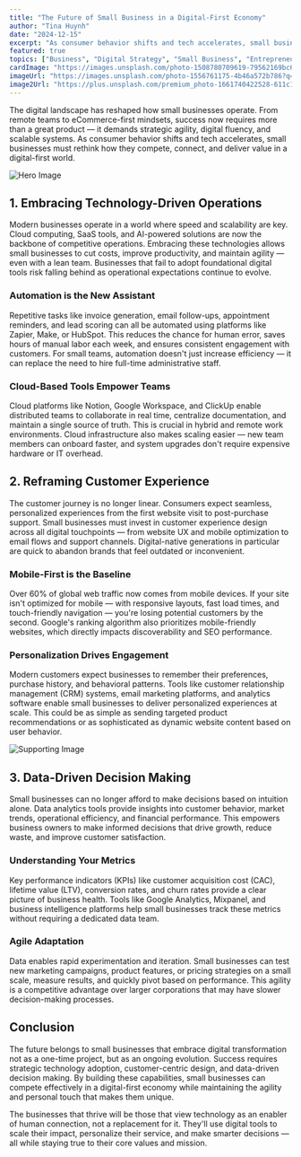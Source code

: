 ```yaml
---
title: "The Future of Small Business in a Digital-First Economy"
author: "Tina Huynh"
date: "2024-12-15"
excerpt: "As consumer behavior shifts and tech accelerates, small businesses must rethink how they compete, connect, and deliver value in a digital-first world."
featured: true
topics: ["Business", "Digital Strategy", "Small Business", "Entrepreneurship"]
cardImage: "https://images.unsplash.com/photo-1508780709619-79562169bc64?q=80&w=800"
imageUrl: "https://images.unsplash.com/photo-1556761175-4b46a572b786?q=80&w=1200"
image2Url: "https://plus.unsplash.com/premium_photo-1661740422528-611c1ae26094?w=600&auto=format&fit=crop&q=60&ixlib=rb-4.1.0&ixid=M3wxMjA3fDB8MHxzZWFyY2h8Mnx8c21hbGwlMjBidXNpbmVzc3xlbnwwfDB8MHx8fDA%3D"
---
```


The digital landscape has reshaped how small businesses operate. From remote teams to eCommerce-first mindsets, success now requires more than a great product — it demands strategic agility, digital fluency, and scalable systems. As consumer behavior shifts and tech accelerates, small businesses must rethink how they compete, connect, and deliver value in a digital-first world.

![Hero Image](https://images.unsplash.com/photo-1556761175-4b46a572b786?q=80&w=1200)

## 1. Embracing Technology-Driven Operations

Modern businesses operate in a world where speed and scalability are key. Cloud computing, SaaS tools, and AI-powered solutions are now the backbone of competitive operations. Embracing these technologies allows small businesses to cut costs, improve productivity, and maintain agility — even with a lean team. Businesses that fail to adopt foundational digital tools risk falling behind as operational expectations continue to evolve.

### Automation is the New Assistant

Repetitive tasks like invoice generation, email follow-ups, appointment reminders, and lead scoring can all be automated using platforms like Zapier, Make, or HubSpot. This reduces the chance for human error, saves hours of manual labor each week, and ensures consistent engagement with customers. For small teams, automation doesn't just increase efficiency — it can replace the need to hire full-time administrative staff.

### Cloud-Based Tools Empower Teams

Cloud platforms like Notion, Google Workspace, and ClickUp enable distributed teams to collaborate in real time, centralize documentation, and maintain a single source of truth. This is crucial in hybrid and remote work environments. Cloud infrastructure also makes scaling easier — new team members can onboard faster, and system upgrades don't require expensive hardware or IT overhead.

## 2. Reframing Customer Experience

The customer journey is no longer linear. Consumers expect seamless, personalized experiences from the first website visit to post-purchase support. Small businesses must invest in customer experience design across all digital touchpoints — from website UX and mobile optimization to email flows and support channels. Digital-native generations in particular are quick to abandon brands that feel outdated or inconvenient.

### Mobile-First is the Baseline

Over 60% of global web traffic now comes from mobile devices. If your site isn't optimized for mobile — with responsive layouts, fast load times, and touch-friendly navigation — you're losing potential customers by the second. Google's ranking algorithm also prioritizes mobile-friendly websites, which directly impacts discoverability and SEO performance.

### Personalization Drives Engagement

Modern customers expect businesses to remember their preferences, purchase history, and behavioral patterns. Tools like customer relationship management (CRM) systems, email marketing platforms, and analytics software enable small businesses to deliver personalized experiences at scale. This could be as simple as sending targeted product recommendations or as sophisticated as dynamic website content based on user behavior.

![Supporting Image](https://plus.unsplash.com/premium_photo-1661740422528-611c1ae26094?w=600&auto=format&fit=crop&q=60&ixlib=rb-4.1.0&ixid=M3wxMjA3fDB8MHxzZWFyY2h8Mnx8c21hbGwlMjBidXNpbmVzc3xlbnwwfDB8MHx8fDA%3D)

## 3. Data-Driven Decision Making

Small businesses can no longer afford to make decisions based on intuition alone. Data analytics tools provide insights into customer behavior, market trends, operational efficiency, and financial performance. This empowers business owners to make informed decisions that drive growth, reduce waste, and improve customer satisfaction.

### Understanding Your Metrics

Key performance indicators (KPIs) like customer acquisition cost (CAC), lifetime value (LTV), conversion rates, and churn rates provide a clear picture of business health. Tools like Google Analytics, Mixpanel, and business intelligence platforms help small businesses track these metrics without requiring a dedicated data team.

### Agile Adaptation

Data enables rapid experimentation and iteration. Small businesses can test new marketing campaigns, product features, or pricing strategies on a small scale, measure results, and quickly pivot based on performance. This agility is a competitive advantage over larger corporations that may have slower decision-making processes.

## Conclusion

The future belongs to small businesses that embrace digital transformation not as a one-time project, but as an ongoing evolution. Success requires strategic technology adoption, customer-centric design, and data-driven decision making. By building these capabilities, small businesses can compete effectively in a digital-first economy while maintaining the agility and personal touch that makes them unique.

The businesses that thrive will be those that view technology as an enabler of human connection, not a replacement for it. They'll use digital tools to scale their impact, personalize their service, and make smarter decisions — all while staying true to their core values and mission.
